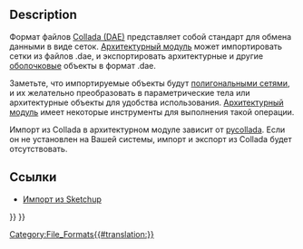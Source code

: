 <languages/>

<div lang="en" dir="ltr" class="mw-content-ltr">
{{Docnav
|[[Arch_IFC|IFC]]
|[[Arch_OBJ|OBJ]]
|[[BIM_Workbench|BIM]]
|IconL=
|IconR=
|IconC=Workbench_BIM.svg
}}
</div>

{{TOCright}}

<div lang="en" dir="ltr" class="mw-content-ltr">
== Description ==
</div>

<div class="mw-translate-fuzzy">
Формат файлов [http://en.wikipedia.org/wiki/COLLADA Collada (DAE)] представляет собой стандарт для обмена данными в виде сеток.  [[Arch_Workbench/ru|Архитектурный модуль]] может импортировать сетки из файлов .dae, и экспортировать архитектурные и другие [[Part_Workbench/ru|оболочковые]] объекты в формат .dae.
</div>

<div class="mw-translate-fuzzy">
Заметьте, что импортируемые объекты будут [[Mesh Workbench/ru|полигональными сетями]], и их желательно преобразовать в параметрические тела или архитектурные объекты для удобства использования. [[Arch Workbench/ru|Архитектурный модуль]] имеет некоторые инструменты для выполнения такой операции.
</div>

<div class="mw-translate-fuzzy">
Импорт из Collada в архитектурном модуле зависит от [http://pycollada.github.com/ pycollada]. Если он не установлен на Вашей системы, импорт и экспорт из Collada будет отсутствовать.
</div>

<span id="Links"></span>
==Ссылки==

* [[Importing_From_Sketchup/ru|Импорт из Sketchup]]


<div class="mw-translate-fuzzy">
{{docnav|[[Arch IFC|IFC]]|[[Arch OBJ|OBJ]]|[[Arch_Workbench|Arch Workbench]]}}
</div>

{{BIM_Tools_navi{{#translation:}}}}
{{Userdocnavi{{#translation:}}}}
[[Category:File_Formats{{#translation:}}]]